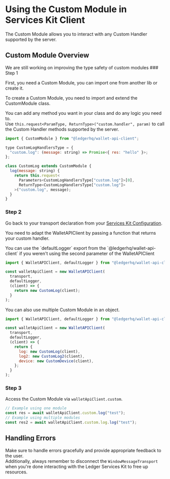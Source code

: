 
# Using the Custom Module in Services Kit Client

The Custom Module allows you to interact with any Custom Handler supported by the server.

## Custom Module Overview

<Callout type="info" emoji="ℹ️">
  We are still working on improving the type safety of custom modules
</Callout>

<Steps>
### Step 1

First, you need a Custom Module, you can import one from another lib or create it.

To create a Custom Module, you need to import and extend the CustomModule class.

You can add any method you want in your class and do any logic you need to.  
Use `this.request<ParamType, ReturnType>("custom.handler", param)` to call the Custom Handler methods supported by the server.

```javascript
import { CustomModule } from "@ledgerhq/wallet-api-client";

type CustomLogHandlersType = {
  "custom.log": (message: string) => Promise<{ res: "hello" }>;
};

class CustomLog extends CustomModule {
  log(message: string) {
    return this.request<
      Parameters<CustomLogHandlersType["custom.log"]>[0],
      ReturnType<CustomLogHandlersType["custom.log"]>
    >("custom.log", message);
  }
}
```

### Step 2

Go back to your transport declaration from your [Services Kit Configuration](../configuration).

You need to adapt the WalletAPIClient by passing a function that returns your custom handler.

<Callout type="info" emoji="ℹ️">
  You can use the `defaultLogger` export from the `@ledgerhq/wallet-api-client`
  if you weren't using the second parameter of the WalletAPIClient
</Callout>

```javascript
import { WalletAPIClient, defaultLogger } from "@ledgerhq/wallet-api-client";

const walletApiClient = new WalletAPIClient(
  transport,
  defaultLogger,
  (client) => {
    return new CustomLog(client);
  }
);
```

<Callout type="info" emoji="ℹ️">
  You can also use multiple Custom Module in an object.
</Callout>

```javascript
import { WalletAPIClient, defaultLogger } from "@ledgerhq/wallet-api-client";

const walletApiClient = new WalletAPIClient(
  transport,
  defaultLogger,
  (client) => {
    return {
      log: new CustomLog(client),
      log2: new CustomLog2(client),
      device: new CustomDevice(client),
    };
  }
);
```

### Step 3

Access the Custom Module via `walletApiClient.custom`.

```javascript
// Example using one module
const res = await walletApiClient.custom.log("test");
// Example using multiple modules
const res2 = await walletApiClient.custom.log.log("test");
```

</Steps>

## Handling Errors

Make sure to handle errors gracefully and provide appropriate feedback to the user.  
Additionally, always remember to disconnect the `WindowMessageTransport` when you're done interacting with the Ledger Services Kit to free up resources.
